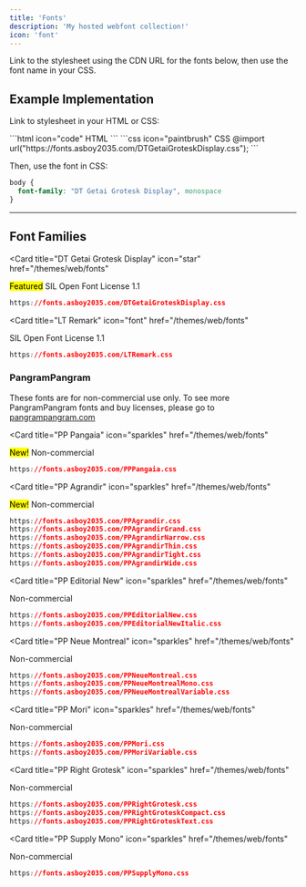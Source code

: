 ```yaml
---
title: 'Fonts'
description: 'My hosted webfont collection!'
icon: 'font'
---
```


<Note>Link to the stylesheet using the CDN URL for the fonts below, then use the font name in your CSS.</Note>

## Example Implementation
Link to stylesheet in your HTML or CSS:

<CodeGroup>
  ```html icon="code" HTML
  <link rel="stylesheet" href="https://fonts.asboy2035.com/DTGetaiGroteskDisplay.css" type="text/css" />
  ```
  ```css icon="paintbrush" CSS
  @import url("https://fonts.asboy2035.com/DTGetaiGroteskDisplay.css");
  ```
</CodeGroup>

Then, use the font in CSS:
```css icon="paint-roller" focus={2} CSS Code
body {
  font-family: "DT Getai Grotesk Display", monospace
}
```

---
## Font Families

<Card
  title="DT Getai Grotesk Display"
  icon="star"
  href="/themes/web/fonts"
>
  <mark className="featured">Featured</mark> SIL Open Font License 1.1
  ```css
  https://fonts.asboy2035.com/DTGetaiGroteskDisplay.css
  ```
</Card>

<Card
  title="LT Remark"
  icon="font"
  href="/themes/web/fonts"
>
  SIL Open Font License 1.1
  ```css
  https://fonts.asboy2035.com/LTRemark.css
  ```
</Card>

### PangramPangram

These fonts are for non-commercial use only.
To see more PangramPangram fonts and buy licenses, please go to [pangrampangram.com](https://pangrampangram.com)

<Card
  title="PP Pangaia"
  icon="sparkles"
  href="/themes/web/fonts"
>
  <mark>New!</mark> Non-commercial
  ```css
  https://fonts.asboy2035.com/PPPangaia.css
  ```
</Card>

<Card
  title="PP Agrandir"
  icon="sparkles"
  href="/themes/web/fonts"
>
  <mark>New!</mark> Non-commercial
  ```css
  https://fonts.asboy2035.com/PPAgrandir.css
  https://fonts.asboy2035.com/PPAgrandirGrand.css
  https://fonts.asboy2035.com/PPAgrandirNarrow.css
  https://fonts.asboy2035.com/PPAgrandirThin.css
  https://fonts.asboy2035.com/PPAgrandirTight.css
  https://fonts.asboy2035.com/PPAgrandirWide.css
  ```
</Card>

<Card
  title="PP Editorial New"
  icon="sparkles"
  href="/themes/web/fonts"
>
  Non-commercial
  ```css
  https://fonts.asboy2035.com/PPEditorialNew.css
  https://fonts.asboy2035.com/PPEditorialNewItalic.css
  ```
</Card>

<Card
  title="PP Neue Montreal"
  icon="sparkles"
  href="/themes/web/fonts"
>
  Non-commercial
  ```css
  https://fonts.asboy2035.com/PPNeueMontreal.css
  https://fonts.asboy2035.com/PPNeueMontrealMono.css
  https://fonts.asboy2035.com/PPNeueMontrealVariable.css
  ```
</Card>

<Card
  title="PP Mori"
  icon="sparkles"
  href="/themes/web/fonts"
>
  Non-commercial
  ```css
  https://fonts.asboy2035.com/PPMori.css
  https://fonts.asboy2035.com/PPMoriVariable.css
  ```
</Card>

<Card
  title="PP Right Grotesk"
  icon="sparkles"
  href="/themes/web/fonts"
>
  Non-commercial
  ```css
  https://fonts.asboy2035.com/PPRightGrotesk.css
  https://fonts.asboy2035.com/PPRightGroteskCompact.css
  https://fonts.asboy2035.com/PPRightGroteskText.css
  ```
</Card>

<Card
  title="PP Supply Mono"
  icon="sparkles"
  href="/themes/web/fonts"
>
  Non-commercial
  ```css
  https://fonts.asboy2035.com/PPSupplyMono.css
  ```
</Card>
